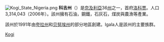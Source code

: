 {{Unreferenced|time=2020-09-06T02:41:45+00:00}}
[[File:Kogi_State_Nigeria.png|thumb]]
'''科吉州'''（{{lang-en|Kogi State}}）是[[奈及利亞|奈及利亞]]36[[州|州]]之一，首府[[洛科贾|洛科贾]]。人口3,314,043（2006年）。該州擁有石油，鋼鐵，石灰石，煤炭與農漁等產業。

該州於1991年由[[夸拉州|夸拉州]]和[[贝努埃州|贝努埃州]]的部分地區創建。Igala人是該州的主要族群。
{{Nigeria-geo-stub}}
{{尼日利亚州}}
[[Category:尼日利亚行政区划|Kogi]]